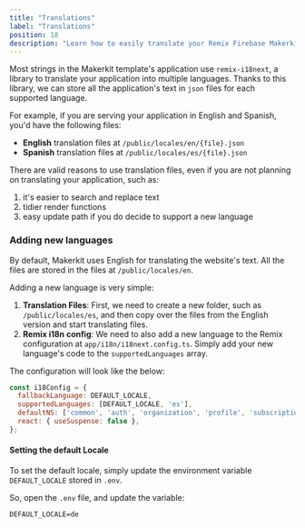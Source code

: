 ```yaml
---
title: "Translations"
label: "Translations"
position: 18
description: "Learn how to easily translate your Remix Firebase Makerkit SaaS into multiple languages with our guide. Optimize your app and reach a wider audience."
---
```


Most strings in the Makerkit template's application use `remix-i18next`, a
library to translate your application into multiple languages. Thanks to
this library, we can store all the application's text in `json` files for each supported language.

For example, if you are serving your application in English and Spanish, you'd have the following files:

- **English** translation files at `/public/locales/en/{file}.json`
- **Spanish** translation files at `/public/locales/es/{file}.json`

There are valid reasons to use translation files, even if you are not planning on translating your application, such as:

1. it's easier to search and replace text
2. tidier render functions
3. easy update path if you do decide to support a new language

### Adding new languages

By default, Makerkit uses English for translating the website's text. All the files are stored in the files at `/public/locales/en`.

Adding a new language is very simple:

1. **Translation Files**: First, we need to create a new folder, such as `/public/locales/es`, and then copy over the files from the English version and start translating files.
2. **Remix i18n config**: We need to also add a new language to the Remix
configuration at `app/i18n/i18next.config.ts`. Simply add your new
language's code to the `supportedLanguages` array.

The configuration will look like the below:

```js title="app/i18n/i18next.config.ts"
const i18Config = {
  fallbackLanguage: DEFAULT_LOCALE,
  supportedLanguages: [DEFAULT_LOCALE, 'es'],
  defaultNS: ['common', 'auth', 'organization', 'profile', 'subscription'],
  react: { useSuspense: false },
};
```

#### Setting the default Locale

To set the default locale, simply update the environment variable `DEFAULT_LOCALE` stored in `.env`.

So, open the `.env` file, and update the variable:

```txt title=".env"
DEFAULT_LOCALE=de
```
